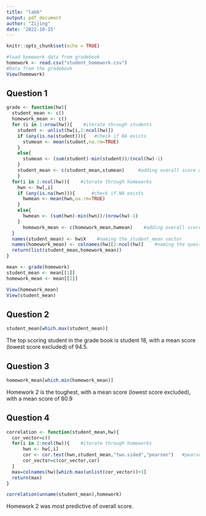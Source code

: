 ```yaml
---
title: "lab6"
output: pdf_document
author: "Zijing"
date: '2022-10-15'
---
```


```r
knitr::opts_chunk$set(echo = TRUE)
```

```r
#load homework data from gradebook
homework <- read.csv("student_homework.csv")
#Data from the gradebook
View(homework)

```

## Question 1

```r
grade <- function(hw){
  student_mean <- c()
  homework_mean <- c()
  for (i in 1:nrow(hw)){    #iterate through students
    student <- unlist(hw[i,2:ncol(hw)])
    if (any(is.na(student))){   #check if NA exists
      stumean <- mean(student,na.rm=TRUE)
    }
    else{
      stumean <- (sum(student)-min(student))/(ncol(hw)-1)
    }
    student_mean <- c(student_mean,stumean)     #adding overall score of the student to the list of student overall score
    }
  for(i in 2:ncol(hw)){    #iterate through homeworks
    hwn <- hw[,i]
    if (any(is.na(hwn))){      #check if NA exists
      hwmean <- mean(hwn,na.rm=TRUE)
    }
    else{
      hwmean <- (sum(hwn)-min(hwn))/(nrow(hw)-1)
    }
      homework_mean <- c(homework_mean,hwmean)    #adding overall score of the homework to the list of homework overall score
  }
  names(student_mean) <- hw$X    #naming the student_mean vector
  names(homework_mean) <- colnames(hw)[2:ncol(hw)]    #naming the question_mean vector
  return(list(student_mean,homework_mean))
}
```

```r
mean <- grade(homework)
student_mean <- mean[[1]]
homework_mean <- mean[[2]]
```

```r
View(homework_mean)
View(student_mean)
```

## Question 2

```r
student_mean[which.max(student_mean)]
```

The top scoring student in the grade book is student 18, with a mean score (lowest score excluded) of 94.5.

## Question 3

```r
homework_mean[which.min(homework_mean)]
```

Homework 2 is the toughest, with a mean score (lowest score excluded), with a mean score of 80.9

## Question 4

```r
correlation <- function(student_mean,hw){
  cor_vector=c()
  for(i in 2:ncol(hw)){    #iterate through homeworks
      hwn <- hw[,i]
      cor <- cor.test(hwn,student_mean,"two.sided","pearson")   #pearson correlation between student overall score and score of each homework
      cor_vector=c(cor_vector,cor)
  }
  max=colnames(hw)[which.max(unlist(cor_vector))+1]
  return(max)
}
```

```r
correlation(unname(student_mean),homework)
```

Homework 2 was most predictive of overall score.
